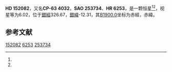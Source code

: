 {{Starbox begin
| name = HD 152082
}}
{{Starbox observe
| epoch = [[J2000.0|J2000.0]]
| constell = {{星座名待查}}<ref name=SIMBAD>{{cite web
 | url=http://simbad.u-strasbg.fr/simbad/sim-id?Ident=HR+6253
 | title =Pulsating variable Star
 | publisher=Centre de Données astronomiques de Strasbourg
 | work=SIMBAD
 | accessdate=2012-07-13}}</ref><ref name=DATA>{{cite web
 | url=http://vizier.u-strasbg.fr/viz-bin/VizieR-5?-out.add=.&-source=5050&-corr=PK=HR&-out.max=9999&HR=6253
 | title=VizieR Detailed Page
 | accessdate=2012-07-13
 | archive-date=2016-03-05
 | archive-url=https://web.archive.org/web/20160305034750/http://vizier.u-strasbg.fr/viz-bin/VizieR-5?-out.add=.&-source=5050&-corr=PK=HR&-out.max=9999&HR=6253
 | dead-url=no
 }}</ref>
| 星官 = 
| ra = {{RA|16|55|24.7}}<ref name=SIMBAD /><ref name=DATA />
| dec = {{DEC|-63|16|11}}<ref name=SIMBAD /><ref name=DATA />
| appmag_v = 6.02<ref name=SIMBAD /><ref name=DATA />
}}
{{Starbox character
| class = A0III<ref name=SIMBAD /><ref name=DATA />
| b-v = 0.05<ref name=SIMBAD /><ref name=DATA />
| u-b = <ref name=SIMBAD /><ref name=DATA />
| r-i = <ref name=SIMBAD /><ref name=DATA />
| variable = 
}}
{{Starbox astrometry
| radial_v = 
| prop_mo_ra = -9
| parallax = 
| p_error = 
}}
{{Starbox catalog
| names =CP-63 4032，[[SAO星表|SAO]] 253734，[[HD星表|HD]] 152082，[[HR星表|HR]] 6253}}
{{Starbox reference |Simbad=HR+6253}}
{{Starbox end}}

'''HD 152082'''，又名'''CP-63 4032'''，'''SAO 253734'''、'''HR 6253'''，是一颗恒星<ref name=SIMBAD /><ref name=DATA />，视星等为6.02，位于[[銀道座標系|銀經]]326.67，[[銀道座標系|銀緯]]-12.31，其[[B1900.0|B1900.0]]坐标为赤經{{RA|16|46|4.7}}，赤緯{{DEC|-63|-12.31|12}}。

== 参考文献 ==
{{reflist}}

{{star-stub}}

[[Category:HD和HDE天體|152082]]
[[Category:HR天體|6253]]
[[Category:SAO天體|253734]]